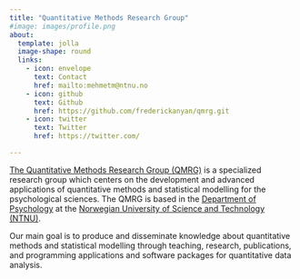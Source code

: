 ```yaml
---
title: "Quantitative Methods Research Group"
#image: images/profile.png
about:
  template: jolla
  image-shape: round
  links: 
    - icon: envelope
      text: Contact
      href: mailto:mehmetm@ntnu.no
    - icon: github
      text: Github
      href: https://github.com/frederickanyan/qmrg.git
    - icon: twitter
      text: Twitter
      href: https://twitter.com/

---
```

[The Quantitative Methods Research Group (QMRG)](https://www.ntnu.edu/web/psychology/the-quantitative-methods-research-group) is a specialized research group which centers on the development and advanced applications of quantitative methods and statistical modelling for the psychological sciences. The QMRG is based in the [Department of Psychology](https://www.ntnu.edu/psychology) at the [Norwegian University of Science and Technology (NTNU)](https://www.ntnu.edu). 

Our main goal is to produce and disseminate knowledge about quantitative methods and statistical modelling through teaching, research, publications, and programming applications and software packages for quantitative data analysis. 
